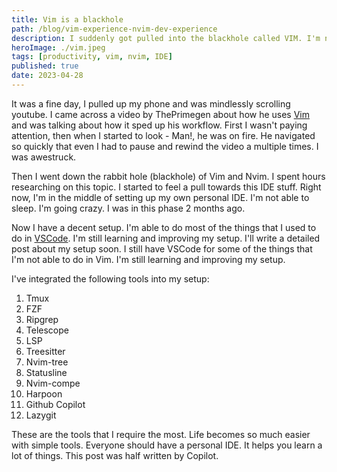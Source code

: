 ```yaml
---
title: Vim is a blackhole
path: /blog/vim-experience-nvim-dev-experience
description: I suddenly got pulled into the blackhole called VIM. I'm not able to sleep. I'm going crazy in setting up my own personal IDE. Read more.
heroImage: ./vim.jpeg
tags: [productivity, vim, nvim, IDE]
published: true
date: 2023-04-28
---
```


It was a fine day, I pulled up my phone and was mindlessly scrolling youtube. I came across a video by ThePrimegen about how he uses [Vim](https://www.vim.org/) and was talking about how it sped up his workflow. First I wasn't paying attention, then when I started to look - Man!, he was on fire. He navigated so quickly that even I had to pause and rewind the video a multiple times. I was awestruck.

Then I went down the rabbit hole (blackhole) of Vim and Nvim. I spent hours researching on this topic. I started to feel a pull towards this IDE stuff. Right now, I'm in the middle of setting up my own personal IDE. I'm not able to sleep. I'm going crazy. I was in this phase 2 months ago.

Now I have a decent setup. I'm able to do most of the things that I used to do in [VSCode](https://samuellawrentz.com/blog/jira-git-commit-workflow-vscode-extension/). I'm still learning and improving my setup. I'll write a detailed post about my setup soon. I still have VSCode for some of the things that I'm not able to do in Vim. I'm still learning and improving my setup.

I've integrated the following tools into my setup:

1. Tmux
2. FZF
3. Ripgrep
4. Telescope
5. LSP
6. Treesitter
7. Nvim-tree
8. Statusline
9. Nvim-compe
10. Harpoon
11. Github Copilot
12. Lazygit

These are the tools that I require the most. Life becomes so much easier with simple tools. Everyone should have a personal IDE. It helps you learn a lot of things. This post was half written by Copilot.
